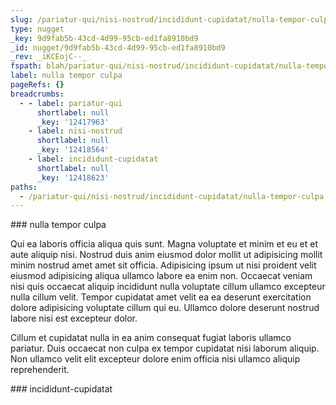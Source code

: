 ```yaml
---
slug: /pariatur-qui/nisi-nostrud/incididunt-cupidatat/nulla-tempor-culpa
type: nugget
_key: 9d9fab5b-43cd-4d99-95cb-ed1fa8910bd9
_id: nugget/9d9fab5b-43cd-4d99-95cb-ed1fa8910bd9
_rev: _iKCEojC--_
fspath: blah/pariatur-qui/nisi-nostrud/incididunt-cupidatat/nulla-tempor-culpa.md
label: nulla tempor culpa
pageRefs: {}
breadcrumbs:
  - - label: pariatur-qui
      shortlabel: null
      _key: '12417963'
    - label: nisi-nostrud
      shortlabel: null
      _key: '12418564'
    - label: incididunt-cupidatat
      shortlabel: null
      _key: '12418623'
paths:
  - /pariatur-qui/nisi-nostrud/incididunt-cupidatat/nulla-tempor-culpa
---
```


<NuggetArea>
<Nugget slug="/pariatur-qui/nisi-nostrud/incididunt-cupidatat/nulla-tempor-culpa" type="nugget" _key="9d9fab5b-43cd-4d99-95cb-ed1fa8910bd9" _id="nugget/9d9fab5b-43cd-4d99-95cb-ed1fa8910bd9" _rev="_iKCEojC--_" fspath="blah/pariatur-qui/nisi-nostrud/incididunt-cupidatat/nulla-tempor-culpa.md" label="nulla tempor culpa" paths="/pariatur-qui/nisi-nostrud/incididunt-cupidatat/nulla-tempor-culpa">
<NuggetBody>
### nulla tempor culpa

Qui ea laboris officia aliqua quis sunt. Magna voluptate et minim et eu et et aute aliquip nisi. Nostrud duis anim eiusmod dolor mollit ut adipisicing mollit minim nostrud amet amet sit officia. Adipisicing ipsum ut nisi proident velit eiusmod adipisicing aliqua ullamco labore ea enim non. Occaecat veniam nisi quis occaecat aliquip incididunt nulla voluptate cillum ullamco excepteur nulla cillum velit. Tempor cupidatat amet velit ea ea deserunt exercitation dolore adipisicing voluptate cillum qui eu. Ullamco dolore deserunt nostrud labore nisi est excepteur dolor.

Cillum et cupidatat nulla in ea anim consequat fugiat laboris ullamco pariatur. Duis occaecat non culpa ex tempor cupidatat nisi laborum aliquip. Non ullamco velit elit excepteur dolore enim officia nisi ullamco aliquip reprehenderit.

</NuggetBody>
<Breadcrumbs>
<Crumbs>
<Crumb _key="12417963" label="pariatur-qui" /><Crumb _key="12418564" label="nisi-nostrud" /><Crumb _key="12418623" label="incididunt-cupidatat" />
</Crumbs>
</Breadcrumbs>
</Nugget>

<NuggetsInbound>
</NuggetsInbound>
<NuggetsOutbound>
</NuggetsOutbound>
</NuggetArea>
<PassagesInbound>
<Passage direction="inbound" type="passage" _key="12418623" _id="passage/12418623" _rev="_iKCEoj---_" label="incididunt-cupidatat" passage="incididunt-cupidatat" fspath="blah/pariatur-qui/nisi-nostrud/incididunt-cupidatat" paths="/pariatur-qui/nisi-nostrud/incididunt-cupidatat" slug="/pariatur-qui/nisi-nostrud/incididunt-cupidatat">
<NuggetBody>
### incididunt-cupidatat

</NuggetBody>
<Breadcrumbs>
<Crumbs>
<Crumb _key="12417963" label="pariatur-qui" /><Crumb _key="12418564" label="nisi-nostrud" />
</Crumbs>
</Breadcrumbs>
</Passage>

</PassagesInbound>
<PassagesOutbound>
</PassagesOutbound>